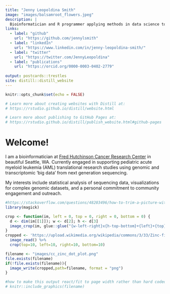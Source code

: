 ```yaml
---
title: "Jenny Leopoldina Smith"
image: "images/balsamroot_flowers.jpeg"
description: |
  Bioinformatician and R programmer applying methods in data science to biomedical research questions with expertise in next generation sequencing (NGS) data.
links:
  - label: "github"
    url: "https://github.com/jennylsmith"
  - label: "linkedIn"
    url: "https://www.linkedin.com/in/jenny-leopoldina-smith/"
  - label: "twitter"
    url: "https://twitter.com/JennyLeopoldina"
  - label: "publications"
    url: "https://orcid.org/0000-0003-0402-2779"
  
output: postcards::trestles
site: distill::distill_website
---
```


```r
knitr::opts_chunk$set(echo = FALSE)

# Learn more about creating websites with Distill at:
# https://rstudio.github.io/distill/website.html

# Learn more about publishing to GitHub Pages at:
# https://rstudio.github.io/distill/publish_website.html#github-pages

```


# Welcome! 

I am a bioinformatician at [Fred Hutchinson Cancer Research Center](https://www.fredhutch.org/en.html) in beautiful Seattle, WA.  Currently engaged in supporting pediatric acute myeloid leukemia (AML) translational research studies using genomic and transcriptomic 'big data' from next generation sequencing. 

My interests include statistical analysis of sequencing data,  visualizations for complex genomic datasets, and a personal commitment to community engagement and  outreach. 
<br>

```r
#https://stackoverflow.com/questions/48203496/how-to-trim-a-picture-with-rmarkdown-html
library(magick)

crop <- function(im, left = 0, top = 0, right = 0, bottom = 0) {
  d <- dim(im[[1]]); w <- d[2]; h <- d[3]
  image_crop(im, glue::glue("{w-left-right}x{h-top-bottom}+{left}+{top}"))
}
cropped <- 'https://upload.wikimedia.org/wikipedia/commons/3/33/Zinc-finger-dot-plot.png' %>%
  image_read() %>%
  crop(top=10, left=10, right=10, bottom=10) 

filename <- "images/cc_zinc_dot_plot.png"
file.exists(filename)
if(!file.exists(filename)){
  image_write(cropped,path=filename, format = "png")
}
```

<div class="heatmap-item">
</div>

```r
#how to make this output react/fit to page width rather than hard coded size?
# knitr::include_graphics(filename)
```


